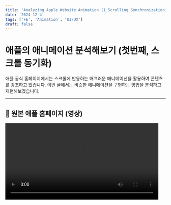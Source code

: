 ```yaml
---
title: 'Analyzing Apple Website Animation (1_Scrolling Synchronization)'
date: '2024-12-4'
tags: ['FE', 'Animation', 'UI/UX']
draft: false
---
```

# 애플의 애니메이션 분석해보기 (첫번째, 스크롤 동기화)

애플 공식 홈페이지에서는 스크롤에 반응하는 매끄러운 애니메이션을 활용하여 콘텐츠를 강조하고 있습니다. 이번 글에서는 비슷한 애니메이션을 구현하는 방법을 분석하고 재현해보겠습니다.

---

## 🎥 원본 애플 홈페이지 (영상)
<video width="481" alt="apple-website-animation" src="https://github.com/user-attachments/assets/839c0512-325b-4c81-bc5d-7429bd8bb2e9" controls />

## 📜 구현 방식

### 1. 스크롤 동기화
- 스크롤 위치(`scrollY`)를 기준으로 애니메이션 상태를 실시간으로 계산합니다.

### 2. 양방향 애니메이션
- **스크롤을 내릴 때**: 텍스트가 위로 올라가면서 사라지고, 동영상은 축소됩니다.
- **스크롤을 올릴 때**: 텍스트가 다시 내려오고, 동영상은 확대됩니다.

### 3. CSS 속성 활용
- `transform: translateY`와 `scale` 값을 스크롤 위치에 비례하도록 계산합니다.
- 애니메이션이 부드럽게 동작하도록 `requestAnimationFrame`을 사용합니다.

---

## 🔧 HTML 구조

HTML은 간단히 텍스트와 배경 비디오로 구성합니다.

```html
<div class="container">
  <div class="text-section">
    <h1 class="text">혁신적인 디자인</h1> <!-- 텍스트는 임의로 지정 -->
    <p class="subtext">애플의 새로운 차원을 경험하세요.</p>
  </div>
  <div class="video-section">
    <video class="background-video" autoplay muted loop>
      <source src="example-video.mp4" type="video/mp4" />
    </video>
  </div>
</div>
```

---

## 🎨 CSS 스타일링

스크롤 위치에 따라 부드러운 애니메이션이 동작하도록 CSS를 설정합니다.

```css
/* 텍스트 섹션 */
.text-section {
  position: absolute;
  top: 20%;
  width: 100%;
  text-align: center;
  color: white;
  z-index: 2;
}

.video-section {
  position: fixed;
  top: 0;
  left: 0;
  width: 100%;
  height: 100%;
  z-index: 1;
  display: flex;
  justify-content: center;
  align-items: center;
  overflow: hidden;
}

.background-video {
  width: 100vw;
  height: auto;
}
```

---

## 🎬 JavaScript (스크롤 비례 애니메이션)

스크롤 위치에 따라 텍스트와 동영상의 상태를 계산하여 스타일을 실시간으로 업데이트합니다.

``` javascript
const textSection = document.querySelector(".text-section");
const videoSection = document.querySelector(".video-section");

function handleScroll() {
  const scrollY = window.scrollY;
  const windowHeight = window.innerHeight;

  const textOpacity = Math.max(0, 1 - scrollY / (windowHeight / 2));
  const textTranslateY = Math.min(scrollY / 2, 100);

  textSection.style.transform = `translateY(-${textTranslateY}px)`;
  textSection.style.opacity = textOpacity;

  const videoScale = Math.max(0.5, 1 - scrollY / (windowHeight * 2));
  videoSection.style.transform = `scale(${videoScale})`;
}

window.addEventListener("scroll", () => {
  requestAnimationFrame(handleScroll);
});

```


---

## 🖥️ 주요 동작 설명

1. `scrollY`에 따른 계산

`textOpacity`: 텍스트의 투명도를 스크롤 위치에 따라 점점 줄어들도록 설정합니다.

`textTranslateY`: 텍스트가 위로 이동하는 정도를 스크롤 비율에 따라 계산합니다.

`videoScale`: 동영상의 축소 크기를 스크롤 위치에 따라 조정합니다.

2. `requestAnimationFrame` 

브라우저에서 애니메이션 성능을 개선하여 부드러운 동작 제공을 하는 비동기 함수입니다.


3. 양방향 동작

- 하강 스크롤: 텍스트는 위로 이동하며 사라지고, 동영상은 축소합니다.

- 상승 스크롤: 텍스트는 아래로 이동하며 다시 나타나고, 동영상은 확대합니다.
